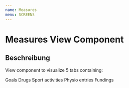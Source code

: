 ```yaml
---
name: Measures
menu: SCREENS
---
```



# Measures View Component

<Props of={Measures} />

## Beschreibung

View component to visualize 5 tabs containing:

Goals
Drugs
Sport activities
Physio entries
Fundings
